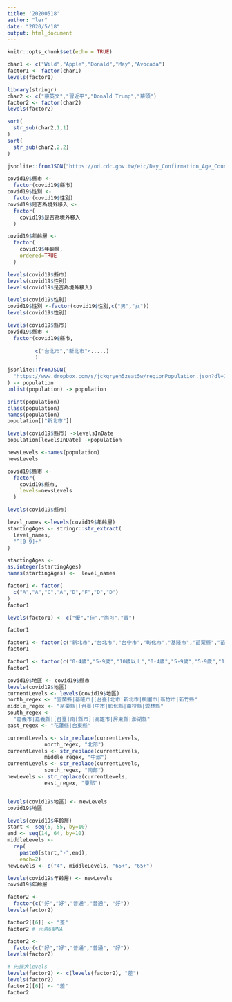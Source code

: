---
title: '20200518'
author: "ler"
date: "2020/5/18"
output: html_document
---

```{r setup, include=FALSE}
knitr::opts_chunk$set(echo = TRUE)
```



```{r}
char1 <- c("Wild","Apple","Donald","May","Avocada")
factor1 <- factor(char1)
levels(factor1)
```

```{r}
library(stringr)
char2 <- c("蔡英文","習近平","Donald Trump","蔡頭")
factor2 <- factor(char2)
levels(factor2)

sort(
  str_sub(char2,1,1)
)
sort(
  str_sub(char2,2,2)
)
```

```{r covid19}
jsonlite::fromJSON("https://od.cdc.gov.tw/eic/Day_Confirmation_Age_County_Gender_19CoV.json") -> covid19
```

```{r}
covid19$縣市 <-
  factor(covid19$縣市)
covid19$性別 <-
  factor(covid19$性別)
covid19$是否為境外移入 <-
  factor(
    covid19$是否為境外移入
  )
```

```{r}
covid19$年齡層 <-
  factor(
    covid19$年齡層,
    ordered=TRUE
  )
```

```{r}
levels(covid19$縣市)
levels(covid19$性別)
levels(covid19$是否為境外移入)
```

```{r}
levels(covid19$性別)
covid19$性別 <-factor(covid19$性別,c("男","女"))
levels(covid19$性別)
```

```{r}
levels(covid19$縣市)
covid19$縣市 <-
  factor(covid19$縣市,
         
         c("台北市","新北市"<.....)
         )
```

```{r}
jsonlite::fromJSON(
  "https://www.dropbox.com/s/jckqryeh5zeat5w/regionPopulation.json?dl=1"
) -> population
unlist(population) -> population
```

```{r}
print(population)
class(population)
names(population)
population[["新北市"]]
```

```{r}
levels(covid19$縣市) ->levelsInDate
population[levelsInDate] ->population
```

```{r}
newsLevels <-names(population)
newsLevels
```

```{r}
covid19$縣市 <-
  factor(
    covid19$縣市,
    levels=newsLevels
  )

levels(covid19$縣市)
```

```{r}
level_names <-levels(covid19$年齡層)
startingAges <- stringr::str_extract(
  level_names,
  "^[0-9]+"
)
```

```{r ageSorting}
startingAges <-
as.integer(startingAges)
names(startingAges) <-  level_names
```

```{r}
factor1 <- factor(
  c("A","A","C","A","D","F","D","D")
)
factor1

levels(factor1) <- c("優","佳","尚可","普")

factor1
```

```{r}
factor1 <- factor(c("新北市","台北市","台中市","彰化市","基隆市","苗栗縣","苗栗縣"))
factor1
```

```{r}
factor1 <- factor(c("0-4歲","5-9歲","10歲以上","0-4歲","5-9歲","5-9歲","10歲以上"))
factor1
```

```{r}
covid19$地區 <- covid19$縣市
levels(covid19$地區)
currentLevels <- levels(covid19$地區)
north_regex <- "宜蘭縣|基隆市|[台臺]北市|新北市|桃園市|新竹市|新竹縣"
middle_regex <- "苗栗縣|[台臺]中市|彰化縣|南投縣|雲林縣"
south_regex <-
  "嘉義市|嘉義縣|[台臺]南[縣市]|高雄市|屏東縣|澎湖縣"
east_regex <- "花蓮縣|台東縣"

currentLevels <- str_replace(currentLevels, 
            north_regex, "北部")
currentLevels <- str_replace(currentLevels, 
            middle_regex, "中部")
currentLevels <- str_replace(currentLevels, 
            south_regex, "南部")
newLevels <- str_replace(currentLevels, 
            east_regex, "東部")


levels(covid19$地區) <- newLevels
covid19$地區
```

```{r ageLevels}
levels(covid19$年齡層)
start <- seq(5, 55, by=10)
end <- seq(14, 64, by=10)
middleLevels <- 
  rep(
    paste0(start,"-",end), 
    each=2) 
newLevels <- c("4", middleLevels, "65+", "65+")

levels(covid19$年齡層) <- newLevels
covid19$年齡層
```

```{r}
factor2 <- 
  factor(c("好","好","普通","普通", "好"))
levels(factor2)
```

```{r}
factor2[[6]] <- "差"
factor2 # 元素6變NA
```
```{r}
factor2 <- 
  factor(c("好","好","普通","普通", "好"))
levels(factor2)

# 先擴大levels
levels(factor2) <- c(levels(factor2), "差")
levels(factor2)
factor2[[6]] <- "差"
factor2
```






